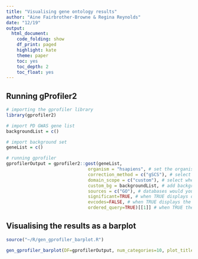 ```yaml
---
title: "Visualising gene ontology results"
author: "Aine Fairbrother-Browne & Regina Reynolds"
date: "12/19"
output:
  html_document:
    code_folding: show
    df_print: paged
    highlight: kate
    theme: paper
    toc: yes
    toc_depth: 2
    toc_float: yes
---
```


## Running gProfiler2

```r

# importing the gprofiler library
library(gprofiler2) 

# import PD GWAS gene list
backgroundList = c()

# import background set
geneList = c()

# running gprofiler
gprofilerOutput = gprofiler2::gost(geneList, 
                               organism = "hsapiens", # set the organism 
                               correction_method = c("gSCS"), # select a correction method (gSCS reccomended in gost documentation)
                               domain_scope = c("custom"), # select whether to restrict the background set
                               custom_bg = backgroundList, # add background set
                               sources = c("GO"), # databases would you like to search for pathways & processes (others: "KEGG","REAC","WP")
                               significant=TRUE, # when TRUE displays only significant results (p<0.05)
                               evcodes=FALSE, # when TRUE displays the IDs of the genes calling each pathway
                               ordered_query=TRUE)[[1]] # when TRUE the input list is ordered in some meaningful way

```

## Visualising the results as a barplot  

```r

source("~/R/gen_gprofiler_barplot.R")

gen_gprofiler_barplot(DF=gprofilerOutput, num_categories=10, plot_title="")

```


